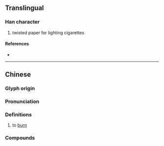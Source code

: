 {{character info}}
==Translingual==

===Han character===
{{Han char|rn=86|rad=火|as=09|sn=13|four=97867|canj=FAHU|ids=⿰火眉}}

# twisted paper for lighting cigarettes

====References====
* {{Han ref|kx=0677.170|dkj=19209|dj=1088.050|hdz=32220.060|uh=715D|ud=29021|bh=DE71|bd=56945}}

----

==Chinese==
{{zh-forms}}

===Glyph origin===
{{Han etym}}

===Pronunciation===
{{zh-pron
|m=mèi
|c=mei6
|w=3me
|mc=y
|oc=y
|cat=w:v
}}

===Definitions===
{{zh-hanzi}}

# {{lb|zh|Wu}} to [[burn]]

===Compounds===
{{zh-der|紙煝}}